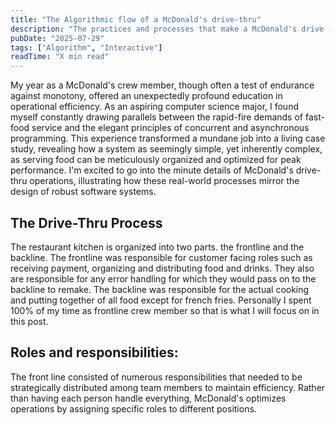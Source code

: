 ```yaml
---
title: "The Algorithmic flow of a McDonald's drive-thru"
description: "The practices and processes that make a McDonald's drive-thru efficient and effective."
pubDate: "2025-07-29"
tags: ["Algorithm", "Interactive"]
readTime: "X min read"
---
```


My year as a McDonald's crew member, though often a test of endurance against monotony, 
offered an unexpectedly profound education in operational efficiency. 
As an aspiring computer science major, 
I found myself constantly drawing parallels between the rapid-fire 
demands of fast-food service and the elegant principles of concurrent and 
asynchronous programming. This experience transformed a mundane job into a living case study, 
revealing how a system as seemingly simple, yet inherently complex, as serving food can be 
meticulously organized and optimized for peak performance. I'm excited to go into the minute 
details of McDonald's drive-thru operations, illustrating how these real-world processes mirror 
the design of robust software systems.
## The Drive-Thru Process
The restaurant kitchen is organized into two parts. the frontline and the backline. 
The frontline was responsible for customer facing roles such as receiving payment, organizing 
and distributing food and drinks. They also are responsible for any error handling for which 
they would pass on to the backline to remake. The backline was responsible for the actual 
cooking and putting together of all food except for french fries. Personally 
I spent 100% of my time as frontline crew member so that is what I will focus on in this post.
## Roles and responsibilities:
The front line consisted of numerous responsibilities that needed to be strategically distributed among team members to maintain efficiency. Rather than having each person handle everything, McDonald's optimizes operations by assigning specific roles to different positions.


<RoleAssignment />

